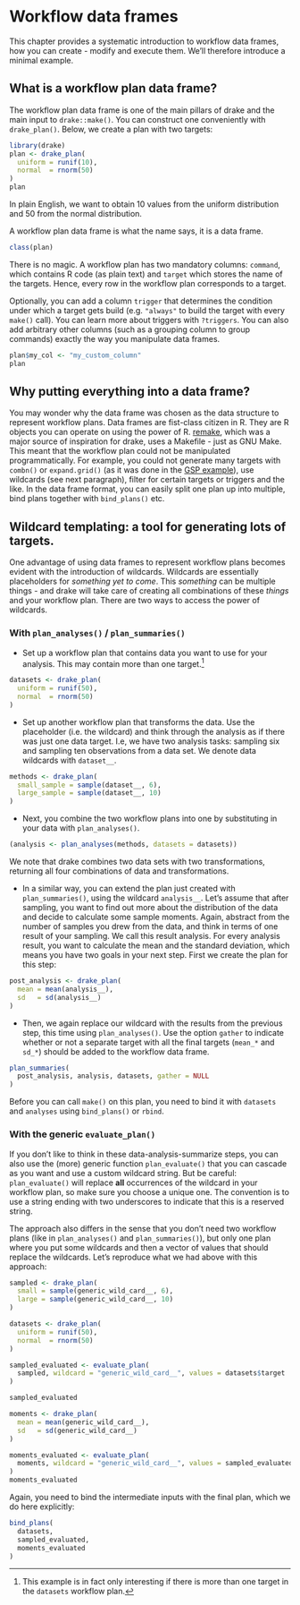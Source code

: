 # Workflow data frames {#workflow-df}

This chapter provides a systematic introduction to workflow data frames, how 
you can create - modify and execute them. We'll therefore introduce a minimal 
example.

## What is a workflow plan data frame?

The workflow plan data frame is one of the main pillars of drake and the main 
input to `drake::make()`. You can construct one conveniently 
with `drake_plan()`. 
Below, we create a plan with two targets:
```r
library(drake)
plan <- drake_plan(
  uniform = runif(10), 
  normal  = rnorm(50)
)
plan
```
In plain English, we want to obtain 10 values from the uniform distribution and
50 from the normal distribution.

A workflow plan data frame is what the name says, it is a data frame. 
```r
class(plan)
```
There is no magic. A workflow plan has two mandatory columns: `command`, which 
contains R code (as plain text) and `target` which stores the name of the 
targets. Hence, every row in the workflow plan corresponds to a target. 

Optionally, you can add a column `trigger` that determines the condition under 
which a target gets build (e.g. `"always"` to build the target with every 
`make()` call).  You can learn more about triggers with `?triggers`. 
You can also add arbitrary other columns (such as a grouping column to group 
commands) exactly the way you manipulate data frames.
```r
plan$my_col <- "my_custom_column"
plan
```


## Why putting everything into a data frame?

You may wonder why the data frame was chosen as the data structure to represent
workflow plans. Data frames are fist-class citizen in R. They are R objects you 
can operate on using the power of R. 
[remake](https://github.com/richfitz/remake), which was a major 
source of inspiration for drake, uses a Makefile - just as GNU Make. This meant
that the workflow plan could not be manipulated programmatically. For example, 
you could not generate many targets with `combn()` or `expand.grid()` (as it was 
done in the [GSP example](#example-gsp)), 
use wildcards (see next paragraph), filter for certain targets or 
triggers and the like. In the data frame format, you can easily split one
plan up into multiple, bind plans together with `bind_plans()` etc. 

## Wildcard templating: a tool for generating lots of targets.

One advantage of using data frames to represent workflow plans becomes evident 
with the introduction of wildcards. Wildcards are essentially placeholders 
for *something yet to come*. 
This *something* can be multiple things - and 
drake will take care of creating all combinations of these *things* and your 
workflow plan. There are two ways to access the power of wildcards. 


### With `plan_analyses()` / `plan_summaries()`

- Set up a workflow plan that contains data you want to use for your analysis.
  This may contain more than one target.^[This example is in fact only 
  interesting if there is more than one target in the `datasets` workflow plan.]

```r
datasets <- drake_plan(
  uniform = runif(50),
  normal  = rnorm(50)
)
```

- Set up another workflow plan that transforms the data. Use the placeholder
  (i.e. the wildcard) and think through the analysis as if there was just one 
  data target. I.e, we have two analysis tasks: sampling six and sampling ten
  observations from a data set. We denote data wildcards with `dataset__`.
```r
methods <- drake_plan(
  small_sample = sample(dataset__, 6),
  large_sample = sample(dataset__, 10)
)
```

- Next, you combine the two workflow plans into one by substituting in your 
  data with `plan_analyses()`. 
```r
(analysis <- plan_analyses(methods, datasets = datasets))
```
  We note that drake combines two data sets with two transformations, returning
  all four combinations of data and transformations.
  
- In a similar way, you can extend the plan just created with `plan_summaries()`, 
  using the wildcard `analysis__`. Let's assume that after sampling, you want to 
  find out more about the distribution of the data and decide to calculate some
  sample moments. Again, abstract from the number of samples you drew from the 
  data, and think in terms of one result of your sampling. We call this result 
  analysis. For every analysis result, you want to calculate the
  mean and the standard deviation, which means you have two goals in your 
  next step. First we create the plan for this step:
```r
post_analysis <- drake_plan(
  mean = mean(analysis__),
  sd   = sd(analysis__)
)
```
- Then, we again replace our wildcard with the results from the previous step, 
  this time using `plan_analyses()`. Use the option `gather` to indicate whether
  or not a separate target with all the final targets (`mean_*` and `sd_*`) 
  should be added to the workflow data frame.
```r
plan_summaries(
  post_analysis, analysis, datasets, gather = NULL
)
```
Before you can call `make()` on this plan, you need to bind it with 
`datasets` and `analyses` using `bind_plans()` or `rbind`.

### With the generic `evaluate_plan()`

If you don't like to think in these data-analysis-summarize steps, you can 
also use the (more) generic function `plan_evaluate()` that you can cascade 
as you want and use a custom wildcard string. But be careful: `plan_evaluate()` 
will replace **all** occurrences of the wildcard in your workflow plan, so make sure
you choose a unique one. The convention is to use a string ending with two 
underscores to indicate that this is a reserved string.

The approach also differs in the sense that you don't need two 
workflow plans (like in `plan_analyses()` and `plan_summaries()`), 
but only one plan where you put 
some wildcards and then a vector of values that should replace the wildcards.
Let's reproduce what we had above with this approach:
```r
sampled <- drake_plan(
  small = sample(generic_wild_card__, 6),
  large = sample(generic_wild_card__, 10)
)

datasets <- drake_plan(
  uniform = runif(50),
  normal  = rnorm(50)
)

sampled_evaluated <- evaluate_plan(
  sampled, wildcard = "generic_wild_card__", values = datasets$target
)

sampled_evaluated

moments <- drake_plan(
  mean = mean(generic_wild_card__),
  sd   = sd(generic_wild_card__)
)

moments_evaluated <- evaluate_plan(
  moments, wildcard = "generic_wild_card__", values = sampled_evaluated$target
)
moments_evaluated
```

Again, you need to bind the intermediate inputs with the
final plan, which we do here explicitly:
```r
bind_plans(
  datasets,
  sampled_evaluated,
  moments_evaluated
)
```

